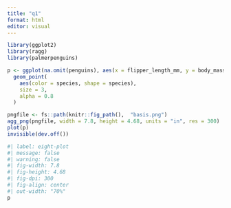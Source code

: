 ```yaml
---
title: "q1"
format: html
editor: visual
---
```


```r
library(ggplot2)
library(ragg)
library(palmerpenguins)

p <- ggplot(na.omit(penguins), aes(x = flipper_length_mm, y = body_mass_g)) +
  geom_point(
    aes(color = species, shape = species),
    size = 3,
    alpha = 0.8
  )

pngfile <- fs::path(knitr::fig_path(),  "basis.png")
agg_png(pngfile, width = 7.8, height = 4.68, units = "in", res = 300)
plot(p)
invisible(dev.off())
```

```r
#| label: eight-plot
#| message: false
#| warning: false
#| fig-width: 7.8
#| fig-height: 4.68
#| fig-dpi: 300
#| fig-align: center
#| out-width: "70%"
p

```

